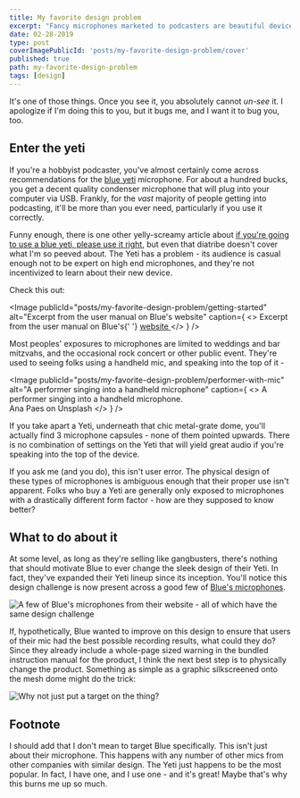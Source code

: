 ```yaml
---
title: My favorite design problem
excerpt: "Fancy microphones marketed to podcasters are beautiful devices - but their most important function isn't intuitive at all."
date: 02-28-2019
type: post
coverImagePublicId: 'posts/my-favorite-design-problem/cover'
published: true
path: my-favorite-design-problem
tags: [design]
---
```


It's one of those things. Once you see it, you absolutely cannot _un-see_ it. I apologize if I'm doing this to you, but it bugs me, and I want it to bug you, too.

## Enter the yeti

If you're a hobbyist podcaster, you've almost certainly come across recommendations for the [blue yeti](https://www.bluedesigns.com/products/yeti/) microphone. For about a hundred bucks, you get a decent quality condenser microphone that will plug into your computer via USB. Frankly, for the _vast_ majority of people getting into podcasting, it'll be more than you ever need, particularly if you use it correctly.

Funny enough, there is one other yelly-screamy article about [if you're going to use a blue yeti, please use it right](http://bestpodcastinggear.com/if-youre-going-to-use-a-blue-yeti-please-use-it-right/), but even that diatribe doesn't cover what I'm so peeved about. The Yeti has a problem - its audience is casual enough not to be expert on high end microphones, and they're not incentivized to learn about their new device.

Check this out:

<Image
  publicId="posts/my-favorite-design-problem/getting-started"
  alt="Excerpt from the user manual on Blue's website"
  caption={
    <>
      Excerpt from the user manual on Blue's{' '}
      <a href="https://www.bluedesigns.com/pdf/manuals/yeti/Blue_Yeti_QuickStartGuide-EN.pdf">
        website
      </a>
    </>
  }
/>

Most peoples' exposures to microphones are limited to weddings and bar mitzvahs, and the occasional rock concert or other public event. They're used to seeing folks using a handheld mic, and speaking into the top of it -

<Image
  publicId="posts/my-favorite-design-problem/performer-with-mic"
  alt="A performer singing into a handheld microphone"
  caption={
    <>
      A performer singing into a handheld microphone.<br />
      <span classNamec="credit">Ana Paes on Unsplash</span>
    </>
  }
/>

If you take apart a Yeti, underneath that chic metal-grate dome, you'll actually find 3 microphone capsules - none of them pointed upwards. There is no combination of settings on the Yeti that will yield great audio if you're speaking into the top of the device.

If you ask me (and you do), this isn't user error. The physical design of these types of microphones is ambiguous enough that their proper use isn't apparent. Folks who buy a Yeti are generally only exposed to microphones with a drastically different form factor - how are they supposed to know better?

## What to do about it

At some level, as long as they're selling like gangbusters, there's nothing that should motivate Blue to ever change the sleek design of their Yeti. In fact, they've expanded their Yeti lineup since its inception. You'll notice this design challenge is now present across a good few of [Blue's microphones](https://www.bluedesigns.com/).

<Image 
  publicId="posts/my-favorite-design-problem/blue-lineup"
  alt="A few of Blue's microphones from their website - all of which have the same design challenge"
/>

If, hypothetically, Blue wanted to improve on this design to ensure that users of their mic had the best possible recording results, what could they do? Since they already include a whole-page sized warning in the bundled instruction manual for the product, I think the next best step is to physically change the product. Something as simple as a graphic silkscreened onto the mesh dome might do the trick:

<Image
  publicId="posts/my-favorite-design-problem/target"
  alt="Why not just put a target on the thing?"
/>

## Footnote

I should add that I don't mean to target Blue specifically. This isn't just about their microphone. This happens with any number of other mics from other companies with similar design. The Yeti just happens to be the most popular. In fact, I have one, and I use one - and it's great! Maybe that's why this burns me up so much.
